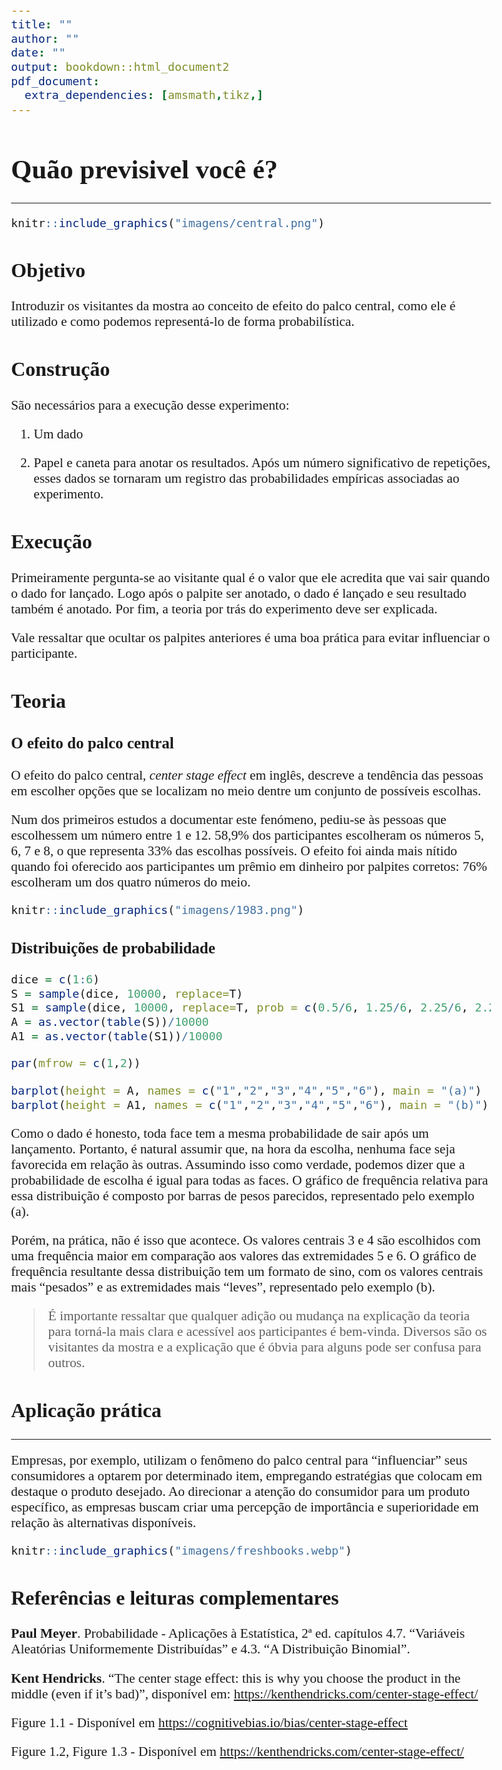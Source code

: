 ```yaml
---
title: ""
author: ""
date: ""
output: bookdown::html_document2
pdf_document:
  extra_dependencies: [amsmath,tikz,]
---
```


<style type="text/css">
  body{
  font-family: Calibri;
  font-size: 16pt;}
  p.caption{
  font-size: 13pt;}
</style>


# Quão previsivel você é?
***

```r
knitr::include_graphics("imagens/central.png")
```

## Objetivo

Introduzir os visitantes da mostra ao conceito de efeito do palco central, como ele é utilizado e como podemos representá-lo de forma probabilística.

## Construção

São necessários para a execução desse experimento:

1. Um dado

2. Papel e caneta para anotar os resultados. Após um número significativo de repetições, esses dados se tornaram um registro das probabilidades empíricas associadas ao experimento.

## Execução

Primeiramente pergunta-se ao visitante qual é o valor que ele acredita que vai sair quando o dado for lançado. Logo após o palpite ser anotado, o dado é lançado e seu resultado também é anotado. Por fim, a teoria por trás do experimento deve ser explicada.

Vale ressaltar que ocultar os palpites anteriores é uma boa prática para evitar influenciar o participante.


## Teoria

### O efeito do palco central

O efeito do palco central, *center stage effect* em inglês, descreve a tendência das pessoas em escolher opções que se localizam no meio dentre um conjunto de possíveis escolhas. 

Num dos primeiros estudos a documentar este fenómeno, pediu-se às pessoas que escolhessem um número entre 1 e 12. 58,9% dos participantes escolheram os números 5, 6, 7 e 8, o que representa 33% das escolhas possíveis. O efeito foi ainda mais nítido quando foi oferecido aos participantes um prêmio em dinheiro por palpites corretos: 76% escolheram um dos quatro números do meio.


```r
knitr::include_graphics("imagens/1983.png")
```


### Distribuições de probabilidade


```r
dice = c(1:6)
S = sample(dice, 10000, replace=T)
S1 = sample(dice, 10000, replace=T, prob = c(0.5/6, 1.25/6, 2.25/6, 2.25/6, 1.25/6, 0.5/6 ))
A = as.vector(table(S))/10000
A1 = as.vector(table(S1))/10000

par(mfrow = c(1,2))

barplot(height = A, names = c("1","2","3","4","5","6"), main = "(a)")
barplot(height = A1, names = c("1","2","3","4","5","6"), main = "(b)")

```

Como o dado é honesto, toda face tem a mesma probabilidade de sair após um lançamento. Portanto, é natural assumir que, na hora da escolha, nenhuma face seja favorecida em relação às outras. Assumindo isso como verdade, podemos dizer que a probabilidade de escolha é igual para todas as faces. O gráfico de frequência relativa para essa distribuição é composto por barras de pesos parecidos, representado pelo exemplo (a).

Porém, na prática, não é isso que acontece. Os valores centrais 3 e 4 são escolhidos com uma frequência maior em comparação aos valores das extremidades 5 e 6. O gráfico de frequência resultante dessa distribuição tem um formato de sino, com os valores centrais mais "pesados" e as extremidades mais "leves", representado pelo exemplo (b).

> É importante ressaltar que qualquer adição ou mudança na explicação da teoria para torná-la mais clara e acessível aos participantes é bem-vinda. Diversos são os visitantes da mostra e a explicação que é óbvia para alguns pode ser confusa para outros.


## Aplicação prática
***

Empresas, por exemplo, utilizam o fenômeno do palco central para "influenciar" seus consumidores a optarem por determinado item, empregando estratégias que colocam em destaque o produto desejado. Ao direcionar a atenção do consumidor para um produto específico, as empresas buscam criar uma percepção de importância e superioridade em relação às alternativas disponíveis.

```r
knitr::include_graphics("imagens/freshbooks.webp")
```


## Referências e leituras complementares 

**Paul Meyer**. Probabilidade - Aplicações à Estatística, 2ª ed. capítulos 4.7. “Variáveis Aleatórias Uniformemente Distribuídas" e 4.3.  “A Distribuição Binomial".

**Kent Hendricks**. "The center stage effect: this is why you choose the product in the middle (even if it’s bad)", disponível em:
<https://kenthendricks.com/center-stage-effect/>


Figure 1.1 - Disponível em <https://cognitivebias.io/bias/center-stage-effect>

Figure 1.2, Figure 1.3 - Disponível em <https://kenthendricks.com/center-stage-effect/>













